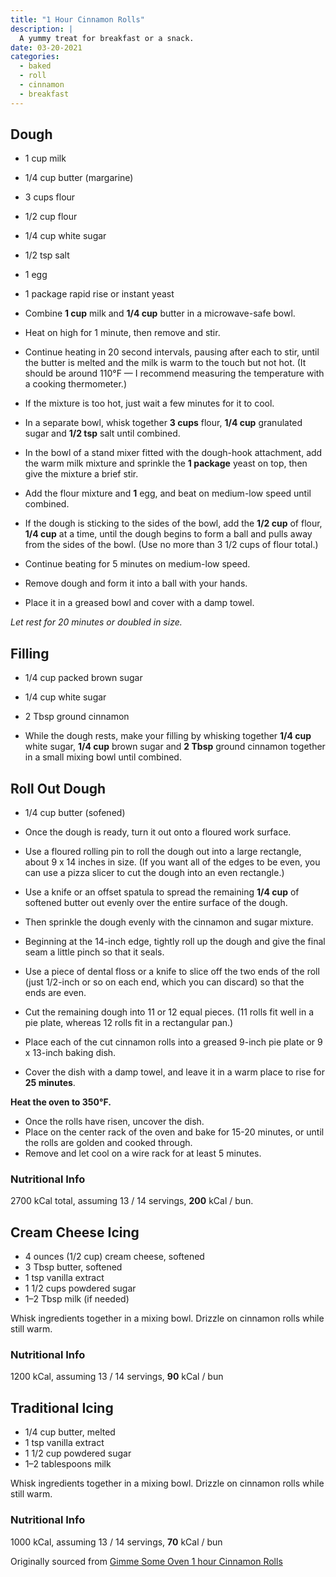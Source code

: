 ```yaml
---
title: "1 Hour Cinnamon Rolls"
description: |
  A yummy treat for breakfast or a snack.
date: 03-20-2021
categories:
  - baked
  - roll
  - cinnamon
  - breakfast
---
```


## Dough 

* 1 cup milk
* 1/4 cup butter (margarine)
* 3 cups flour
* 1/2 cup flour
* 1/4 cup white sugar
* 1/2 tsp salt
* 1 egg
* 1 package rapid rise or instant yeast

* Combine **1 cup** milk and **1/4 cup** butter in a microwave-safe bowl. 
* Heat on high for 1 minute, then remove and stir.
* Continue heating in 20 second intervals, pausing after each to stir, until the butter is melted and the milk is warm to the touch but not hot.
(It should be around 110°F — I recommend measuring the temperature with a cooking thermometer.)
* If the mixture is too hot, just wait a few minutes for it to cool.

* In a separate bowl, whisk together **3 cups** flour, **1/4 cup** granulated sugar and **1/2 tsp** salt until combined.

* In the bowl of a stand mixer fitted with the dough-hook attachment, add the warm milk mixture and sprinkle the **1 package** yeast on top, then give the mixture a brief stir.  
* Add the flour mixture and **1** egg, and beat on medium-low speed until combined.
* If the dough is sticking to the sides of the bowl, add the **1/2 cup** of flour, **1/4 cup** at a time, until the dough begins to form a ball and pulls away from the sides of the bowl.
(Use no more than 3 1/2 cups of flour total.)
* Continue beating for 5 minutes on medium-low speed.
* Remove dough and form it into a ball with your hands.
* Place it in a greased bowl and cover with a damp towel.

*Let rest for 20 minutes or doubled in size.*

## Filling

* 1/4 cup packed brown sugar
* 1/4 cup white sugar
* 2 Tbsp ground cinnamon

* While the dough rests, make your filling by whisking together **1/4 cup** white sugar, **1/4 cup** brown sugar and **2 Tbsp** ground cinnamon together in a small mixing bowl until combined.

## Roll Out Dough

* 1/4 cup butter (sofened)

* Once the dough is ready, turn it out onto a floured work surface.
* Use a floured rolling pin to roll the dough out into a large rectangle, about 9 x 14 inches in size.
(If you want all of the edges to be even, you can use a pizza slicer to cut the dough into an even rectangle.)
* Use a knife or an offset spatula to spread the remaining **1/4 cup** of softened butter out evenly over the entire surface of the dough.
* Then sprinkle the dough evenly with the cinnamon and sugar mixture.

* Beginning at the 14-inch edge, tightly roll up the dough and give the final seam a little pinch so that it seals.
* Use a piece of dental floss or a knife to slice off the two ends of the roll (just 1/2-inch or so on each end, which you can discard) so that the ends are even.
* Cut the remaining dough into 11 or 12 equal pieces. (11 rolls fit well in a pie plate, whereas 12 rolls fit in a rectangular pan.)

* Place each of the cut cinnamon rolls into a greased 9-inch pie plate or 9 x 13-inch baking dish.
* Cover the dish with a damp towel, and leave it in a warm place to rise for **25 minutes**.

**Heat the oven to 350°F.**

* Once the rolls have risen, uncover the dish.
* Place on the center rack of the oven and bake for 15-20 minutes, or until the rolls are golden and cooked through.
* Remove and let cool on a wire rack for at least 5 minutes.

### Nutritional Info

2700 kCal total, assuming 13 / 14 servings, **200** kCal / bun.

## Cream Cheese Icing

* 4 ounces (1/2 cup) cream cheese, softened
* 3 Tbsp butter, softened
* 1 tsp vanilla extract
* 1 1/2 cups powdered sugar
* 1–2 Tbsp milk (if needed)

Whisk ingredients together in a mixing bowl.
Drizzle on cinnamon rolls while still warm.

### Nutritional Info

1200 kCal, assuming 13 / 14 servings, **90** kCal / bun

## Traditional Icing

* 1/4 cup butter, melted
* 1 tsp vanilla extract
* 1 1/2 cup powdered sugar
* 1–2 tablespoons milk

Whisk ingredients together in a mixing bowl.
Drizzle on cinnamon rolls while still warm.

### Nutritional Info

1000 kCal, assuming 13 / 14 servings, **70** kCal / bun

Originally sourced from [Gimme Some Oven 1 hour Cinnamon Rolls](https://www.gimmesomeoven.com/1-hour-easy-cinnamon-rolls-recipe/)

